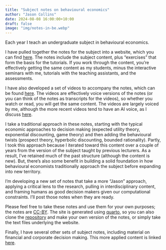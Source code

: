 ```yaml
---
title: "Subject notes on behavioural economics"
author: "Jason Collins"
date: 2024-08-08 16:00:00+10:00
draft: false
image: "img/notes-in-be.webp"
---
```


Each year I teach an undergraduate subject in behavioural economics.

I have pulled together the notes for the subject into a website, which you can find [here](https://behaviouraleconomics.jasoncollins.blog). The notes include the subject content, plus "exercises" that form the basis for the tutorials. If you work through the content, you're effectively getting the same content as my students, minus the interactive seminars with me, tutorials with the teaching assistants, and the assessments.

I have also developed a set of videos to accompany the notes, which can be found [here](https://www.youtube.com/@jasonacollins). The videos are effectively voice versions of the notes (or you can think of the notes as transcripts for the videos), so whether you watch or read, you will get the same content. The videos are largely voiced by me, although the more recent videos tend to have an AI voice, as I discuss [here](https://www.jasoncollins.blog/posts/using-generative-AI-as-academic-july-2024-edition).

I take a traditional approach in these notes, starting with the typical economic approaches to decision making (expected utility theory, exponential discounting, game theory) and then adding the behavioural twists (prospect theory, hyperbolic discounting, bounded rationality). Partly, I took this approach because I iterated toward this content over a couple of years from the version of the subject taught by previous lecturers. As a result, I've retained much of the past structure (although the content is new). But, there's also some benefit in building a solid foundation in how behavioural economists traditionally approach the subject before expanding into new territory.

I'm developing a new set of notes that take a more "Jason" approach, applying a critical lens to the research, pulling in interdisciplinary content, and framing humans as good decision makers given our computational constraints. I'll post those notes when they are ready.

Please feel free to take these notes and use them for your own purposes; the notes are [CC-BY](https://creativecommons.org/licenses/by/4.0/). The site is generated using [quarto](https://quarto.org), so you can also clone the [repository](https://github.com/jasonacollins/behaviouraleconomics) and make your own version of the notes, or simply take the text files underlying the website.

Finally, I have several other sets of subject notes, including material on financial and corporate decision making. This more applied content is linked [here](https://jasoncollins.blog/teaching/).
